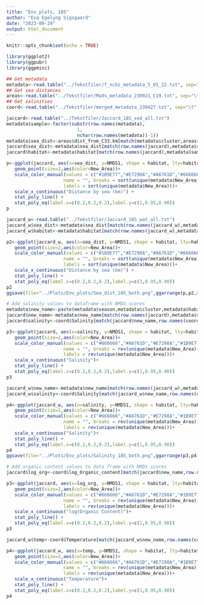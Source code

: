```yaml
---
title: "Env_plots, 18S"
author: "Eva Egelyng Sigsgaard"
date: "2023-09-29"
output: html_document
---
```


```r
knitr::opts_chunk$set(echo = TRUE)
```

```r

library(ggplot2)
library(ggpubr)
library(ggpmisc)
```

```r

## Get metadata
metadata<-read.table("../Tekstfiler/f_ncbi_metadata_5_01_22.txt", sep="\t", header=T)
## Get sea distances
areas<-read.table("../Tekstfiler/Mads_metadata_230921_C19.txt", sep="\t", row.names=1, header=T, check.names=FALSE)
## Get salinities
coord<-read.table("../Tekstfiler/merged_metadata_230427.txt", sep="\t", row.names=1, header=T, check.names=FALSE)
```


```r

jaccard<-read.table("../Tekstfiler/Jaccard_18S_sed_all.txt")
metadata$sample<-factor(substr(row.names(metadata),
                          1,
                          nchar(row.names(metadata))-1))
metadata$sea_dist<-areas$dist_from_C33.km[match(metadata$cluster,areas$Cluster)]
jaccard$sea_dist<-metadata$sea_dist[match(row.names(jaccard),metadata$sample)]
jaccard$habitat<-metadata$habitat[match(row.names(jaccard),metadata$sample)]

p<-ggplot(jaccard, aes(x=sea_dist, y=NMDS1, shape = habitat, lty=habitat)) +
   geom_point(size=2,aes(color=New_Area))+
   scale_color_manual(values = c("#1B9E77","#E7298A","#A6761D","#666666"),
                     name = "", breaks = sort(unique(metadata$New_Area)),
                     labels = sort(unique(metadata$New_Area)))+
   scale_x_continuous("Distance by sea (km)") +
   stat_poly_line() +
   stat_poly_eq(label.x=c(0.2,0.2,0.2),label.y=c(1,0.95,0.90))
p
```

```r

jaccard_w<-read.table("../Tekstfiler/Jaccard_18S_wat_all.txt")
jaccard_w$sea_dist<-metadata$sea_dist[match(row.names(jaccard_w),metadata$sample)]
jaccard_w$habitat<-metadata$habitat[match(row.names(jaccard_w),metadata$sample)]

p2<-ggplot(jaccard_w, aes(x=sea_dist, y=NMDS1, shape = habitat, lty=habitat)) +
   geom_point(size=2,aes(color=New_Area))+
   scale_color_manual(values = c("#1B9E77","#E7298A","#A6761D","#666666"),
                     name = "", breaks = sort(unique(metadata$New_Area)),
                     labels = sort(unique(metadata$New_Area)))+
   scale_x_continuous("Distance by sea (km)") +
   stat_poly_line() +
   stat_poly_eq(label.x=c(0.2,0.2,0.2),label.y=c(1,0.95,0.90))
p2
ggsave(file="../Plots/Env_plots/Sea_dist_18S_both.png",ggarrange(p,p2,ncol=2,nrow=2,align="h",common.legend=TRUE,legend="top"))
```

```r

# Add salinity values to dataframe with NMDS scores
metadata$new_name<-paste(metadata$season,metadata$cluster,metadata$habitat,sep="_")
jaccard$new_name<-metadata$new_name[match(row.names(jaccard),metadata$sample)]
jaccard$salinity<-coord$Salinity[match(jaccard$new_name,row.names(coord))]

p3<-ggplot(jaccard, aes(x=salinity, y=NMDS1, shape = habitat, lty=habitat)) +
   geom_point(size=2,aes(color=New_Area))+
   scale_color_manual(values = c("#666666","#A6761D","#E7298A","#1B9E77"),
                     name = "", breaks = rev(unique(metadata$New_Area)),
                     labels = rev(unique(metadata$New_Area)))+
   scale_x_continuous("Salinity")+
   stat_poly_line() +
   stat_poly_eq(label.x=c(0.2,0.2,0.2),label.y=c(1,0.95,0.90))
p3
```

```r

jaccard_w$new_name<-metadata$new_name[match(row.names(jaccard_w),metadata$sample)]
jaccard_w$salinity<-coord$Salinity[match(jaccard_w$new_name,row.names(coord))]

p4<-ggplot(jaccard_w, aes(x=salinity, y=NMDS1, shape = habitat, lty=habitat)) +
   geom_point(size=2,aes(color=New_Area))+
   scale_color_manual(values = c("#666666","#A6761D","#E7298A","#1B9E77"),
                     name = "", breaks = rev(unique(metadata$New_Area)),
                     labels = rev(unique(metadata$New_Area)))+
   scale_x_continuous("Salinity")+
   stat_poly_line() +
   stat_poly_eq(label.x=c(0.2,0.2,0.2),label.y=c(1,0.95,0.90))
p4
ggsave(file="../Plots/Env_plots/Salinity_18S_both.png",ggarrange(p3,p4,ncol=2,nrow=2,align="h",common.legend=TRUE,legend="top"))
```
```r

# Add organic content values to data frame with NMDS scores
jaccard$log_org<-coord$log_Organic_content[match(jaccard$new_name,row.names(coord))]

p3<-ggplot(jaccard, aes(x=log_org, y=NMDS1, shape = habitat, lty=habitat)) +
   geom_point(size=2,aes(color=New_Area))+
   scale_color_manual(values = c("#666666","#A6761D","#E7298A","#1B9E77"),
                     name = "", breaks = rev(unique(metadata$New_Area)),
                     labels = rev(unique(metadata$New_Area)))+
   scale_x_continuous("log(Organic Content)")+
   stat_poly_line() +
   stat_poly_eq(label.x=c(0.2,0.2,0.2),label.y=c(1,0.95,0.90))
p3
```

```r

jaccard_w$temp<-coord$Temperature[match(jaccard_w$new_name,row.names(coord))]

p4<-ggplot(jaccard_w, aes(x=temp, y=NMDS1, shape = habitat, lty=habitat)) +
   geom_point(size=2,aes(color=New_Area))+
   scale_color_manual(values = c("#666666","#A6761D","#E7298A","#1B9E77"),
                     name = "", breaks = rev(unique(metadata$New_Area)),
                     labels = rev(unique(metadata$New_Area)))+
   scale_x_continuous("Temperature")+
   stat_poly_line() +
   stat_poly_eq(label.x=c(0.2,0.2,0.2),label.y=c(1,0.95,0.90))
p4
```
